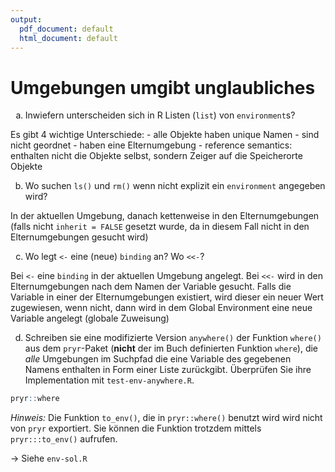 ```yaml
---
output:
  pdf_document: default
  html_document: default
---
```

# Umgebungen umgibt unglaubliches


a) Inwiefern unterscheiden sich in R Listen (`list`) von `environment`s?

Es gibt 4 wichtige Unterschiede:
- alle Objekte haben unique Namen
- sind nicht geordnet
- haben eine Elternumgebung
- reference semantics: enthalten nicht die Objekte selbst, sondern Zeiger auf die
Speicherorte Objekte

b) Wo suchen `ls()` und `rm()` wenn nicht explizit ein `environment` angegeben wird?

In der aktuellen Umgebung, danach kettenweise in den Elternumgebungen (falls nicht
`inherit = FALSE` gesetzt wurde, da in diesem Fall nicht in den Elternumgebungen
gesucht wird)


c) Wo legt `<-` eine (neue) `binding` an? Wo `<<-`?

Bei `<-` eine `binding` in der aktuellen Umgebung angelegt. Bei `<<-` wird in den
Elternumgebungen nach dem Namen der Variable gesucht. Falls die Variable in einer
der Elternumgebungen existiert, wird dieser ein neuer Wert zugewiesen, wenn nicht,
dann wird in dem Global Environment eine neue Variable angelegt (globale Zuweisung)

d) Schreiben sie eine modifizierte Version `anywhere()` der Funktion `where()` aus dem `pryr`-Paket (**nicht** der im Buch definierten Funktion `where`), die *alle* Umgebungen im Suchpfad die eine Variable des gegebenen Namens enthalten in Form einer Liste zurückgibt. Überprüfen Sie ihre Implementation mit `test-env-anywhere.R`.

```r
pryr::where
```

*Hinweis:* Die Funktion `to_env()`, die in `pryr::where()` benutzt wird wird nicht von `pryr` exportiert. Sie können die Funktion trotzdem mittels `pryr:::to_env()` aufrufen.

-> Siehe `env-sol.R`


